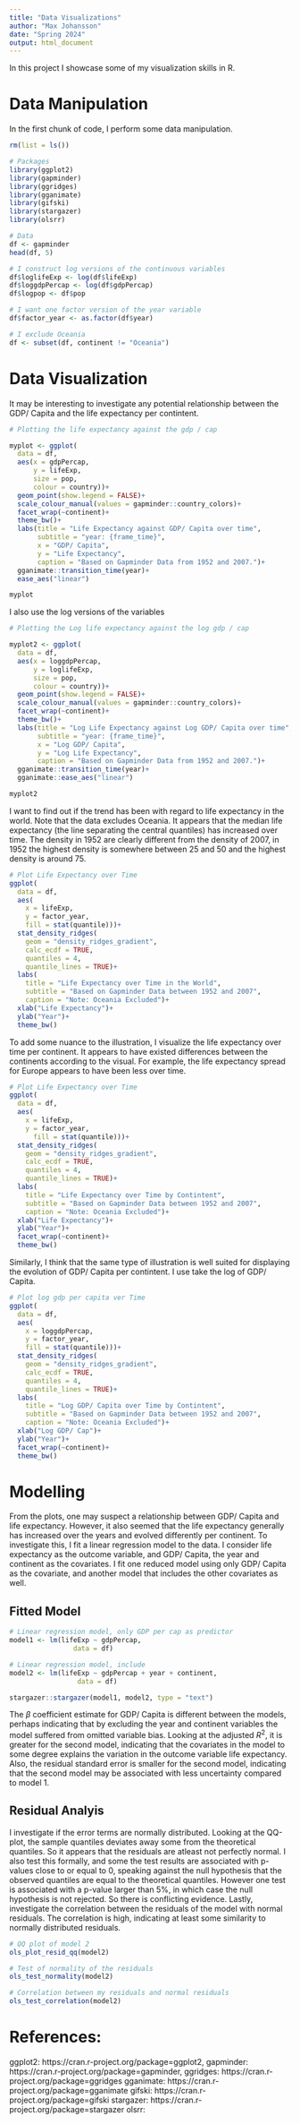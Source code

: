 ```yaml
---
title: "Data Visualizations"
author: "Max Johansson"
date: "Spring 2024"
output: html_document
---
```


In this project I showcase some of my visualization skills in R.

# Data Manipulation
 In the first chunk of code, I perform some data manipulation. 
 
```r
rm(list = ls())

# Packages 
library(ggplot2)
library(gapminder)
library(ggridges)
library(gganimate)
library(gifski)
library(stargazer)
library(olsrr)

# Data 
df <- gapminder
head(df, 5)

# I construct log versions of the continuous variables 
df$loglifeExp <- log(df$lifeExp)
df$loggdpPercap <- log(df$gdpPercap)
df$logpop <- df$pop

# I want one factor version of the year variable
df$factor_year <- as.factor(df$year)

# I exclude Oceania
df <- subset(df, continent != "Oceania")

```

# Data Visualization

It may be interesting to investigate any potential relationship between the GDP/ Capita and the life expectancy per contintent. 

```r
# Plotting the life expectancy against the gdp / cap 

myplot <- ggplot(
  data = df, 
  aes(x = gdpPercap, 
      y = lifeExp,
      size = pop,
      colour = country))+
  geom_point(show.legend = FALSE)+
  scale_colour_manual(values = gapminder::country_colors)+
  facet_wrap(~continent)+
  theme_bw()+
  labs(title = "Life Expectancy against GDP/ Capita over time", 
       subtitle = "year: {frame_time}",
       x = "GDP/ Capita",
       y = "Life Expectancy",
       caption = "Based on Gapminder Data from 1952 and 2007.")+
  gganimate::transition_time(year)+
  ease_aes("linear")

myplot
```

I also use the log versions of the variables

```r

# Plotting the Log life expectancy against the log gdp / cap 

myplot2 <- ggplot(
  data = df, 
  aes(x = loggdpPercap, 
      y = loglifeExp,
      size = pop,
      colour = country))+
  geom_point(show.legend = FALSE)+
  scale_colour_manual(values = gapminder::country_colors)+
  facet_wrap(~continent)+
  theme_bw()+
  labs(title = "Log Life Expectancy against Log GDP/ Capita over time", 
       subtitle = "year: {frame_time}",
       x = "Log GDP/ Capita",
       y = "Log Life Expectancy",
       caption = "Based on Gapminder Data from 1952 and 2007.")+
  gganimate::transition_time(year)+
  gganimate::ease_aes("linear")

myplot2


```

I want to find out if the trend has been with regard to life expectancy in the world. Note that the data excludes Oceania. It appears that the median life expectancy (the line separating the central quantiles) has increased over time. The density in 1952 are clearly different from the density of 2007, in 1952 the highest density is somewhere between 25 and 50 and the highest density is around 75. 
```r
# Plot Life Expectancy over Time
ggplot(
  data = df, 
  aes(
    x = lifeExp, 
    y = factor_year,
    fill = stat(quantile)))+
  stat_density_ridges(
    geom = "density_ridges_gradient", 
    calc_ecdf = TRUE,
    quantiles = 4,
    quantile_lines = TRUE)+
  labs(
    title = "Life Expectancy over Time in the World",
    subtitle = "Based on Gapminder Data between 1952 and 2007",
    caption = "Note: Oceania Excluded")+
  xlab("Life Expectancy")+
  ylab("Year")+
  theme_bw()

```

To add some nuance to the illustration, I visualize the life expectancy over time per continent. It appears to have existed differences between the continents according to the visual. For example, the life expectancy spread for Europe appears to have been less over time. 

```r
# Plot Life Expectancy over Time
ggplot(
  data = df, 
  aes(
    x = lifeExp, 
    y = factor_year, 
      fill = stat(quantile)))+
  stat_density_ridges(
    geom = "density_ridges_gradient", 
    calc_ecdf = TRUE, 
    quantiles = 4, 
    quantile_lines = TRUE)+
  labs(
    title = "Life Expectancy over Time by Contintent",
    subtitle = "Based on Gapminder Data between 1952 and 2007",
    caption = "Note: Oceania Excluded")+
  xlab("Life Expectancy")+
  ylab("Year")+
  facet_wrap(~continent)+
  theme_bw()
```

Similarly, I think that the same type of illustration is well suited for displaying the evolution of GDP/ Capita per contintent. I use take the log of GDP/ Capita. 
```r
# Plot log gdp per capita ver Time
ggplot(
  data = df, 
  aes(
    x = loggdpPercap, 
    y = factor_year, 
    fill = stat(quantile)))+
  stat_density_ridges(
    geom = "density_ridges_gradient",
    calc_ecdf = TRUE, 
    quantiles = 4, 
    quantile_lines = TRUE)+
  labs(
    title = "Log GDP/ Capita over Time by Contintent",
    subtitle = "Based on Gapminder Data between 1952 and 2007",
    caption = "Note: Oceania Excluded")+
  xlab("Log GDP/ Cap")+
  ylab("Year")+
  facet_wrap(~continent)+
  theme_bw()
```

# Modelling 

From the plots, one may suspect a relationship between GDP/ Capita and life expectancy. However, it also seemed that the life expectancy generally has increased over the years and evolved differently per continent. To investigate this, I fit a linear regression model to the data. I consider life expectancy as the outcome variable, and GDP/ Capita, the year and continent as the covariates. I fit one reduced model using only GDP/ Capita as the covariate, and another model that includes the other covariates as well. 

## Fitted Model 

```r

# Linear regression model, only GDP per cap as predictor 
model1 <- lm(lifeExp ~ gdpPercap, 
                data = df)

# Linear regression model, include 
model2 <- lm(lifeExp ~ gdpPercap + year + continent,
                 data = df)

stargazer::stargazer(model1, model2, type = "text")

```

The $\beta$ coefficient estimate for GDP/ Capita is different between the models, perhaps indicating that by excluding the year and continent variables the model suffered from omitted variable bias. Looking at the adjusted $R^2$, it is greater for the second model, indicating that the covariates in the model to some degree explains the variation in the outcome variable life expectancy. Also, the residual standard error is smaller for the second model, indicating that the second model may be associated with less uncertainty compared to model 1. 

## Residual Analyis 

I investigate if the error terms are normally distributed. Looking at the QQ-plot, the sample quantiles deviates away some from the theoretical quantiles. So it appears that the residuals are atleast not perfectly normal. I also test this formally, and some the test results are associated with p-values close to or equal to 0, speaking against the null hypothesis that the observed quantiles are equal to the theoretical quantiles. However one test is associated with a p-value larger than 5%, in which case the null hypothesis is not rejected. So there is conflicting evidence. Lastly, investigate the correlation between the residuals of the model with normal residuals. The correlation is high, indicating at least some similarity to normally distributed residuals.

```r
# QQ plot of model 2
ols_plot_resid_qq(model2)

# Test of normality of the residuals 
ols_test_normality(model2)

# Correlation between my residuals and normal residuals 
ols_test_correlation(model2)
```



# References: 
ggplot2: https://cran.r-project.org/package=ggplot2, 
gapminder: https://cran.r-project.org/package=gapminder, 
ggridges: https://cran.r-project.org/package=ggridges
gganimate: https://cran.r-project.org/package=gganimate
gifski: https://cran.r-project.org/package=gifski
stargazer: https://cran.r-project.org/package=stargazer
olsrr: 

